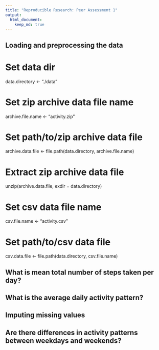```yaml
---
title: "Reproducible Research: Peer Assessment 1"
output: 
  html_document:
    keep_md: true
---
```



## Loading and preprocessing the data
# Set data dir
data.directory <- "./data"

# Set zip archive data file name
archive.file.name <- "activity.zip"

# Set path/to/zip archive data file 
archive.data.file <- file.path(data.directory, archive.file.name)

# Extract zip archive data file
unzip(archive.data.file, exdir = data.directory)

# Set csv data file name
csv.file.name <- "activity.csv"

# Set path/to/csv data file 
csv.data.file <- file.path(data.directory, csv.file.name)

## What is mean total number of steps taken per day?



## What is the average daily activity pattern?



## Imputing missing values



## Are there differences in activity patterns between weekdays and weekends?
